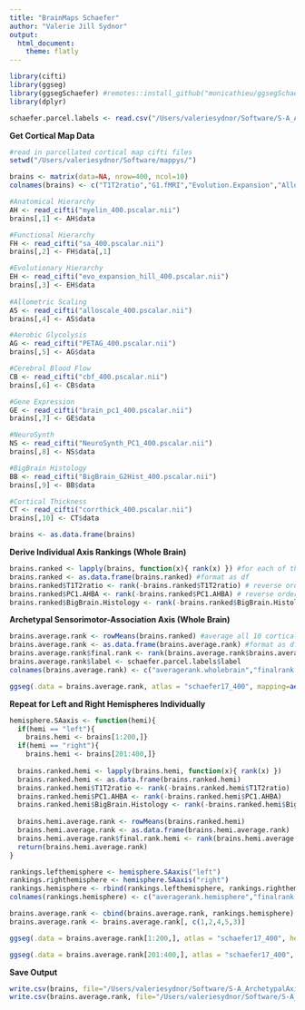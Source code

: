 ```yaml
---
title: "BrainMaps Schaefer"
author: "Valerie Jill Sydnor"
output: 
  html_document:
    theme: flatly
---
```


```r
library(cifti)
library(ggseg)
library(ggsegSchaefer) #remotes::install_github("monicathieu/ggsegSchaefer")
library(dplyr)
```

```r
schaefer.parcel.labels <- read.csv("/Users/valeriesydnor/Software/S-A_ArchetypalAxis/Schaefer400_17Network/schaefer400_regions.csv", header = T) #read in schaefer parcel labels, 400 parcels, 17 network 
```

**Get Cortical Map Data**

```r
#read in parcellated cortical map cifti files
setwd("/Users/valeriesydnor/Software/mappys/")

brains <- matrix(data=NA, nrow=400, ncol=10)
colnames(brains) <- c("T1T2ratio","G1.fMRI","Evolution.Expansion","AllometricScaling.PNC20mm","PET.AG","CBF","PC1.AHBA","PC1.Neurosynth","BigBrain.Histology","Cortical.Thickness")

#Anatomical Hierarchy
AH <- read_cifti("myelin_400.pscalar.nii")
brains[,1] <- AH$data

#Functional Hierarchy
FH <- read_cifti("sa_400.pscalar.nii")
brains[,2] <- FH$data[,1]

#Evolutionary Hierarchy
EH <- read_cifti("evo_expansion_hill_400.pscalar.nii")
brains[,3] <- EH$data
  
#Allometric Scaling
AS <- read_cifti("alloscale_400.pscalar.nii")
brains[,4] <- AS$data

#Aerobic Glycolysis
AG <- read_cifti("PETAG_400.pscalar.nii")
brains[,5] <- AG$data

#Cerebral Blood Flow
CB <- read_cifti("cbf_400.pscalar.nii")
brains[,6] <- CB$data

#Gene Expression
GE <- read_cifti("brain_pc1_400.pscalar.nii")
brains[,7] <- GE$data

#NeuroSynth
NS <- read_cifti("NeuroSynth_PC1_400.pscalar.nii")
brains[,8] <- NS$data

#BigBrain Histology
BB <- read_cifti("BigBrain_G2Hist_400.pscalar.nii")
brains[,9] <- BB$data

#Cortical Thickness
CT <- read_cifti("corrthick_400.pscalar.nii")
brains[,10] <- CT$data

brains <- as.data.frame(brains)
```

**Derive Individual Axis Rankings (Whole Brain)**

```r
brains.ranked <- lapply(brains, function(x){ rank(x) }) #for each of the 10 cortical measures, derive unidimensional axis orderings by ranking by parcel value
brains.ranked <- as.data.frame(brains.ranked) #format as df
brains.ranked$T1T2ratio <- rank(-brains.ranked$T1T2ratio) # reverse order T1-weighted to T2-weighted ratio rankings so that sensorimotor regions are ranked lower (higher T1w/T2w ratio) and association regions are ranked higher (lower T1w/T2w ratio)
brains.ranked$PC1.AHBA <- rank(-brains.ranked$PC1.AHBA) # reverse order PC1 of brain expressed genes rankings so that sensorimotor regions are ranked lower and association regions are ranked higher 
brains.ranked$BigBrain.Histology <- rank(-brains.ranked$BigBrain.Histology) # reverse order histology rankings so that sensorimotor regions are ranked lower and association regions are ranked higher
```

**Archetypal Sensorimotor-Association Axis (Whole Brain)**

```r
brains.average.rank <- rowMeans(brains.ranked) #average all 10 cortical rankings to get each parcel's average axis rank
brains.average.rank <- as.data.frame(brains.average.rank) #format as df
brains.average.rank$final.rank <- rank(brains.average.rank$brains.average.rank) #rerank parcels from 1 to 400 by average axis rank to visualize the archetypal sensorimotor-association axis 
brains.average.rank$label <- schaefer.parcel.labels$label
colnames(brains.average.rank) <- c("averagerank.wholebrain","finalrank.wholebrain","label")
```

```r
ggseg(.data = brains.average.rank, atlas = "schaefer17_400", mapping=aes(fill=finalrank.wholebrain), position=c("stacked")) + theme_void() + scale_fill_gradient2(low= "goldenrod1", mid = "white", high = "#6f1282", guide = "colourbar", aesthetics = "fill", name = NULL, midpoint = 200)
```

**Repeat for Left and Right Hemispheres Individually**

```r
hemisphere.SAaxis <- function(hemi){
  if(hemi == "left"){
    brains.hemi <- brains[1:200,]}
  if(hemi == "right"){
    brains.hemi <- brains[201:400,]}
  
  brains.ranked.hemi <- lapply(brains.hemi, function(x){ rank(x) }) 
  brains.ranked.hemi <- as.data.frame(brains.ranked.hemi)
  brains.ranked.hemi$T1T2ratio <- rank(-brains.ranked.hemi$T1T2ratio) 
  brains.ranked.hemi$PC1.AHBA <- rank(-brains.ranked.hemi$PC1.AHBA) 
  brains.ranked.hemi$BigBrain.Histology <- rank(-brains.ranked.hemi$BigBrain.Histology)
  
  brains.hemi.average.rank <- rowMeans(brains.ranked.hemi)
  brains.hemi.average.rank <- as.data.frame(brains.hemi.average.rank)
  brains.hemi.average.rank$final.rank.hemi <- rank(brains.hemi.average.rank$brains.hemi.average.rank)
  return(brains.hemi.average.rank)
}
```

```r
rankings.lefthemisphere <- hemisphere.SAaxis("left")
rankings.righthemisphere <- hemisphere.SAaxis("right")
rankings.hemisphere <- rbind(rankings.lefthemisphere, rankings.righthemisphere)
colnames(rankings.hemisphere) <- c("averagerank.hemisphere","finalrank.hemisphere")
```

```r
brains.average.rank <- cbind(brains.average.rank, rankings.hemisphere)
brains.average.rank <- brains.average.rank[, c(1,2,4,5,3)]
```

```r
ggseg(.data = brains.average.rank[1:200,], atlas = "schaefer17_400", hemi=c("left"), mapping=aes(fill=finalrank.hemisphere), position=c("stacked")) + theme_void() + scale_fill_gradient2(low= "goldenrod1", mid = "white", high = "#6f1282", guide = "colourbar", aesthetics = "fill", name = NULL, midpoint = 100)
```
```r
ggseg(.data = brains.average.rank[201:400,], atlas = "schaefer17_400", hemi=c("right"), mapping=aes(fill=finalrank.hemisphere), position=c("stacked")) + theme_void() + scale_fill_gradient2(low= "goldenrod1", mid = "white", high = "#6f1282", guide = "colourbar", aesthetics = "fill", name = NULL, midpoint = 100)
```

**Save Output**
```r
write.csv(brains, file="/Users/valeriesydnor/Software/S-A_ArchetypalAxis/Schaefer400_17Network/brainmaps_schaefer.csv", row.names = FALSE)
write.csv(brains.average.rank, file="/Users/valeriesydnor/Software/S-A_ArchetypalAxis/Schaefer400_17Network/Sensorimotor_Association_Axis_AverageRanks.csv", row.names = FALSE, quote = FALSE)
```
